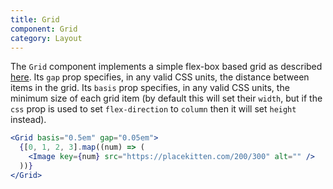 ```yaml
---
title: Grid
component: Grid
category: Layout
---
```


The `Grid` component implements a simple flex-box based grid as described [here](https://github.com/Heydon/fukol-grids).
Its `gap` prop specifies, in any valid CSS units, the distance between items in the grid. Its `basis` prop specifies, in any valid CSS units, the minimum size of each grid item (by default this will set their `width`, but if the `css` prop is used to set `flex-direction` to `column` then it will set `height` instead).

```jsx preview
<Grid basis="0.5em" gap="0.05em">
  {[0, 1, 2, 3].map((num) => (
    <Image key={num} src="https://placekitten.com/200/300" alt="" />
  ))}
</Grid>
```
